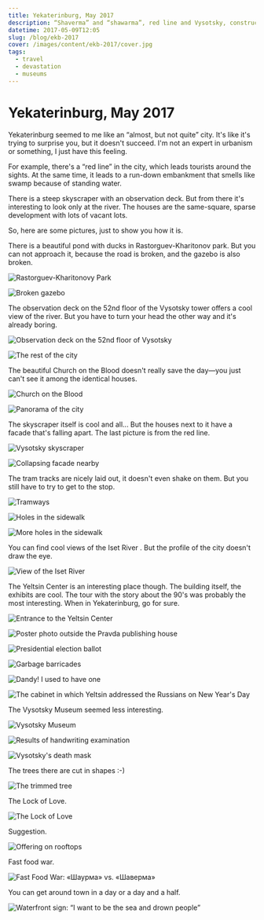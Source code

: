 ```yaml
---
title: Yekaterinburg, May 2017
description: “Shaverma” and “shawarma”, red line and Vysotsky, constructivism and devastation, Yeltsin and love lock, city profile and monotony.
datetime: 2017-05-09T12:05
slug: /blog/ekb-2017
cover: /images/content/ekb-2017/cover.jpg
tags:
  - travel
  - devastation
  - museums
---
```


# Yekaterinburg, May 2017

Yekaterinburg seemed to me like an “almost, but not quite” city. It's like it's trying to surprise you, but it doesn't succeed. I'm not an expert in urbanism or something, I just have this feeling.

For example, there's a “red line” in the city, which leads tourists around the sights. At the same time, it leads to a run-down embankment that smells like swamp because of standing water.

There is a steep skyscraper with an observation deck. But from there it's interesting to look only at the river. The houses are the same-square, sparse development with lots of vacant lots.

So, here are some pictures, just to show you how it is.

There is a beautiful pond with ducks in Rastorguev-Kharitonov park. But you can not approach it, because the road is broken, and the gazebo is also broken.

![Rastorguev-Kharitonovy Park](/images/content/ekb-2017/1-min.jpg)

![Broken gazebo](/images/content/ekb-2017/2-min.jpg)

The observation deck on the 52nd floor of the Vysotsky tower offers a cool view of the river. But you have to turn your head the other way and it's already boring.

![Observation deck on the 52nd floor of Vysotsky](/images/content/ekb-2017/3-min.jpg)

![The rest of the city](/images/content/ekb-2017/4-min.jpg)

The beautiful Church on the Blood doesn't really save the day—you just can't see it among the identical houses.

![Church on the Blood](/images/content/ekb-2017/5-min.jpg)

![Panorama of the city](/images/content/ekb-2017/6-min.jpg)

The skyscraper itself is cool and all... But the houses next to it have a facade that's falling apart. The last picture is from the red line.

![Vysotsky skyscraper](/images/content/ekb-2017/7-min.jpg)

![Collapsing facade nearby](/images/content/ekb-2017/8-min.jpg)

The tram tracks are nicely laid out, it doesn't even shake on them. But you still have to try to get to the stop.

![Tramways](/images/content/ekb-2017/9-min.jpg)

![Holes in the sidewalk](/images/content/ekb-2017/10-min.jpg)

![More holes in the sidewalk](/images/content/ekb-2017/11-min.jpg)

You can find cool views of the Iset River . But the profile of the city doesn't draw the eye.

![View of the Iset River](/images/content/ekb-2017/12-min.jpg)

The Yeltsin Center is an interesting place though. The building itself, the exhibits are cool. The tour with the story about the 90's was probably the most interesting. When in Yekaterinburg, go for sure.

![Entrance to the Yeltsin Center](/images/content/ekb-2017/14-min.jpg)

![Poster photo outside the Pravda publishing house](/images/content/ekb-2017/15-min.jpg)

![Presidential election ballot](/images/content/ekb-2017/16-min.jpg)

![Garbage barricades](/images/content/ekb-2017/17-min.jpg)

![Dandy! I used to have one](/images/content/ekb-2017/18-min.jpg)

![The cabinet in which Yeltsin addressed the Russians on New Year's Day](/images/content/ekb-2017/19-min.jpg)

The Vysotsky Museum seemed less interesting.

![Vysotsky Museum](/images/content/ekb-2017/20-min.jpg)

![Results of handwriting examination](/images/content/ekb-2017/21-min.jpg)

![Vysotsky's death mask](/images/content/ekb-2017/22-min.jpg)

The trees there are cut in shapes :-)

![The trimmed tree](/images/content/ekb-2017/23-min.jpg)

The Lock of Love.

![The Lock of Love](/images/content/ekb-2017/cover.jpg)

Suggestion.

![Offering on rooftops](/images/content/ekb-2017/25-min.jpg)

Fast food war.

![Fast Food War: «Шаурма» vs. «Шаверма»](/images/content/ekb-2017/26-min.jpg)

You can get around town in a day or a day and a half.

![Waterfront sign: “I want to be the sea and drown people”](/images/content/ekb-2017/27-min.jpg)
